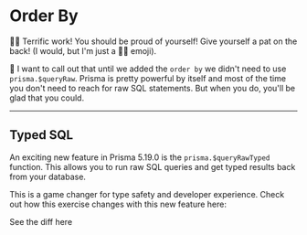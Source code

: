 # Order By

<EpicVideo url="https://www.epicweb.dev/workshops/data-modeling-deep-dive/sql/sorting-users-by-recent-entry-with-raw-sql/solution" />

👨‍💼 Terrific work! You should be proud of yourself! Give yourself a pat on the
back! (I would, but I'm just a 👨‍💼 emoji).

🦉 I want to call out that until we added the `order by` we didn't need to use
`prisma.$queryRaw`. Prisma is pretty powerful by itself and most of the time you
don't need to reach for raw SQL statements. But when you do, you'll be glad that
you could.

---

## Typed SQL

An exciting new feature in Prisma 5.19.0 is the `prisma.$queryRawTyped`
function. This allows you to run raw SQL queries and get typed results back
from your database.

This is a game changer for type safety and developer experience. Check out how
this exercise changes with this new feature here:

<EpicVideo url="https://www.epicweb.dev/tips/prisma-typed-sql-queries" />

<DiffLink app1="08/04.solution" app2="example.typed-sql">
	See the diff here
</DiffLink>
